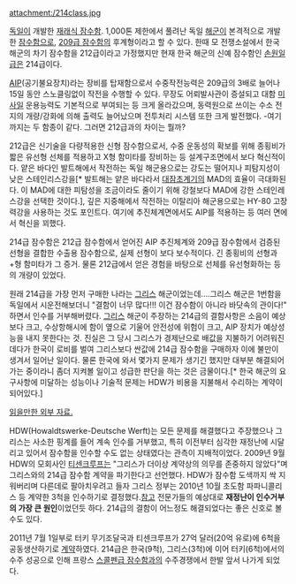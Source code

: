 attachment:/214class.jpg

[[독일]]이 개발한 [[재래식 잠수함]]. 1,000톤 제한에서 풀려난 독일 [[해군]]이 본격적으로 개발한 [[잠수함]]으로, [[209급 잠수함]]의 후계형이라고 할 수 있다. 한때 모 전쟁소설에서 한국 해군의 차기 잠수함을 212급이라고 가정했지만 현재 한국 해군의 신예 잠수함인 [[손원일급]]은 214급이다. 

[[AIP]](공기불요장치)라는 장비를 탑재함으로서 수중작전능력은 209급의 3배로 늘어나 15일 동안 스노클링없이 작전을 수행할 수 있다. 무장도 어뢰발사관이 증설되고 대함 [[미사일]] 운용능력도 기본적으로 부여되는 등 크게 올라갔으며, 동력원으로 쓰이는 수소 전지의 개량/강화에 의해 출력도 늘어났으며 전투처리 시스템 또한 크게 발전했다. -여기까지는 두 함종이 같다. 그러면 212급과의 차이는 뭘까?

212급은 신기술을 다량적용한 신형 잠수함으로서, 수중 운동성의 확보를 위해 종횡비가 짧은 유선형 선체를 적용하고 X형 함미타를 장비하는 등 설계구조면에서 보다 혁신적이다. 얕은 바다인 발트해에서 작전하는 독일 해군용으로는 강도는 떨어지나 피탐지성이 낮은 스테인리스강을[* 발트해는 얕은 바다라서 [[대잠초계기]]의 MAD의 효율이 극대화된다. 이 MAD에 대한 피탐성을 조금이라도 줄이기 위해 강철보다 MAD에 강한 스테인레스강을 선택한 것이다.], 깊은 지중해에서 작전하는 이탈리아 해군용으로는 HY-80 고장력강을 사용하는 것도 포인트다. 여기에 추진체계면에서도 AIP를 적용하는 등 여러 면에서 혁신을 꾀했다.

214급 잠수함은 212급 잠수함에서 얻어진 AIP 추진체계와 209급 잠수함에서 검증된 선형을 결합한 수출용 잠수함으로, 실제 선형이 보다 보수적이다. 긴 종횡비의 선형과 +형 함미타가 그 증거. 물론 212급에서 얻은 경험을 바탕으로 선체를 유선형화하는 등의 개량이 있었다.

원래 214급을 가장 먼저 구매한 나라는 [[그리스]] 해군이었는데....그리스 해군은 1번함을 독일에서 시운전해보더니 "결함이 너무 많다!!! 이건 잠수함이 아니라 바닷속의 관이다!" 하면서 인수를 거부해버렸다. [[그리스]] 해군이 주장하는 214급의 결함사항은 소음이 예상보다 크고, 수상항해시에 함이 옆으로 기울어 안전성에 위험이 크고, AIP 장치가 예상성능을 내지 못한다는 것. 진실은 그 당시 그리스가 경제난으로 배값을 지불하기 어려워진데다가 한국이 로비를 벌여 그리스보다 싼값에 214급 잠수함을 구매하자 이에 불만이 생겨서 일어난 일이다. 물론 한국에 와서 몇가지 문제가 생기긴 했지만 대부분 해결되어가는 중이라니 좀더 지켜볼 일이고 성급한 판단을 하는 것은 금물이다.[* 한국 해군의 요구사항에 미달하는 성능이나 기술적 문제는 HDW가 비용을 지불해서 수리하는 계약이 되어있다.] 

[http://news.naver.com/main/read.nhn?mode=LSD&mid=sec&sid1=101&oid=262&aid=0000000121 읽을만한 외부 자료.]

HDW(Howaldtswerke-Deutsche Werft)는 모든 문제를 해결했다고 주장했으나 그리스는 사소한 핑계를 들어 계속 인수를 거부했고, 특히 이전부터 심각한 재정난에 시달리고 있어서 잠수함을 인수할 수도 없는 상태였다는 관측이 지배적이었다. 2009년 9월 HDW의 모회사인 [[티센크루프]]는 "그리스가 더이상 계약상의 의무를 존중하지 않았다"며 그리스와의 214급 잠수함 계약을 파기한다고 선언했다. HDW가 잠수함 도색까지 싹 지워버리며 다른데로 팔아치우려고 들자 그리스 정부는 2010년 10월 초도함 파파니콜리스 등 계약한 3척을 인수하기로 결정했다.[http://media.paran.com/news/view.kth?dir=2&dirnews=3398934&year=2010 참고] 전문가들의 예상대로 '''재정난이 인수거부의 가장 큰 원인'''이었던듯 하다. 214급의 결함이 어느정도 해결되었다는 좋은 신호로 볼 수도 있다.

2011년 7월 1일부로 터키 무기조달국과 티센크루프가 27억 달러(20억 유로)에 6척을 공동생산하기로 [http://www.defensenews.com/story.php?i=6981558&c=SEA&s=TOP 계약]하였다. 214급은 한국(9척), 그리스(3척)에 이어 터키(6척)에서의 수주 성공으로 인해 프랑스 [[스콜펜급 잠수함]]과의 수주경쟁에서 한발 앞서 나가게 되었다. 
